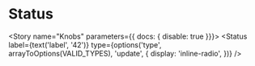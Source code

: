 

<Meta title="Components/Status" decorators={[withKnobs]} component={Status} />

# Status

<ImportPath component={Status}  />

<Story name="Knobs" parameters={{ docs: { disable: true }}}>
  <Status
    label={text('label', '42')}
    type={options('type', arrayToOptions(VALID_TYPES), 'update', {
      display: 'inline-radio',
    })}
  />
</Story>

<Preview isExpanded>
  <Status
    label="42"
  />
</Preview>

<Props of={Status} />

